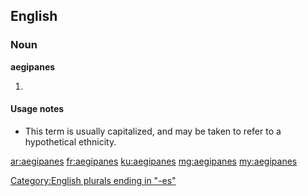 ==English==

===Noun===
'''aegipanes'''

# {{context|rare}} {{plural of|aegipan}}

====Usage notes====
* This term is usually capitalized, and may be taken to refer to a hypothetical ethnicity.

[[Category:English plurals ending in "-es"]]

[[ar:aegipanes]]
[[fr:aegipanes]]
[[ku:aegipanes]]
[[mg:aegipanes]]
[[my:aegipanes]]